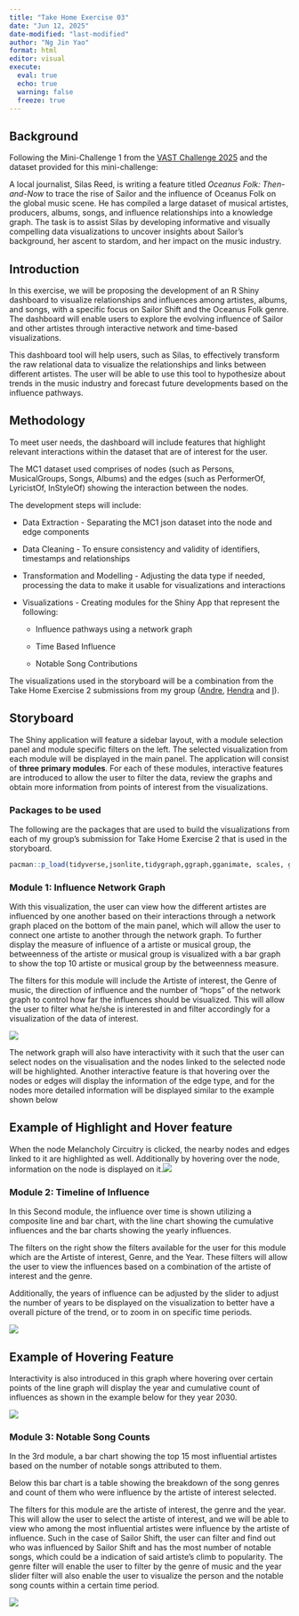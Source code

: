 ```yaml
---
title: "Take Home Exercise 03"
date: "Jun 12, 2025"
date-modified: "last-modified"
author: "Ng Jin Yao"
format: html
editor: visual
execute: 
  eval: true
  echo: true
  warning: false
  freeze: true
---
```


## **Background**

Following the Mini-Challenge 1 from the [VAST Challenge 2025](https://vast-challenge.github.io/2025/MC1.html) and the dataset provided for this mini-challenge:

A local journalist, Silas Reed, is writing a feature titled *Oceanus Folk: Then-and-Now* to trace the rise of Sailor and the influence of Oceanus Folk on the global music scene. He has compiled a large dataset of musical artistes, producers, albums, songs, and influence relationships into a knowledge graph. The task is to assist Silas by developing informative and visually compelling data visualizations to uncover insights about Sailor’s background, her ascent to stardom, and her impact on the music industry.

## Introduction

In this exercise, we will be proposing the development of an R Shiny dashboard to visualize relationships and influences among artistes, albums, and songs, with a specific focus on Sailor Shift and the Oceanus Folk genre. The dashboard will enable users to explore the evolving influence of Sailor and other artistes through interactive network and time-based visualizations.

This dashboard tool will help users, such as Silas, to effectively transform the raw relational data to visualize the relationships and links between different artistes. The user will be able to use this tool to hypothesize about trends in the music industry and forecast future developments based on the influence pathways.

## Methodology

To meet user needs, the dashboard will include features that highlight relevant interactions within the dataset that are of interest for the user.

The MC1 dataset used comprises of nodes (such as Persons, MusicalGroups, Songs, Albums) and the edges (such as PerformerOf, LyricistOf, InStyleOf) showing the interaction between the nodes.

The development steps will include:

-   Data Extraction - Separating the MC1 json dataset into the node and edge components

-   Data Cleaning - To ensure consistency and validity of identifiers, timestamps and relationships

-   Transformation and Modelling - Adjusting the data type if needed, processing the data to make it usable for visualizations and interactions

-   Visualizations - Creating modules for the Shiny App that represent the following:

    -   Influence pathways using a network graph

    -   Time Based Influence

    -   Notable Song Contributions

The visualizations used in the storyboard will be a combination from the Take Home Exercise 2 submissions from my group ([Andre](https://isss608-ay2025-aprilterm.netlify.app/take-home_ex/take-home_ex02/take-home_ex02), [Hendra](https://norhendra-isss608.netlify.app/take-home_ex/take-home_ex02/take-home_ex02) and [I](https://isss608-blessmebellburve.netlify.app/take-home_ex/take-home_ex02/mc1_release/take-home_ex02)).

## Storyboard

The Shiny application will feature a sidebar layout, with a module selection panel and module specific filters on the left. The selected visualization from each module will be displayed in the main panel. The application will consist of **three primary modules**. For each of these modules, interactive features are introduced to allow the user to filter the data, review the graphs and obtain more information from points of interest from the visualizations.

### Packages to be used

The following are the packages that are used to build the visualizations from each of my group's submission for Take Home Exercise 2 that is used in the storyboard.

```r
pacman::p_load(tidyverse,jsonlite,tidygraph,ggraph,gganimate, scales, ggplot2, gifski, plotly,dplyr, knitr, visNetwork,igraph,scales,ggimage, tidytext,patchwork, RColorBrewer, magick, gridExtra, SmartEDA, htmltools)
```

### Module 1: Influence Network Graph

With this visualization, the user can view how the different artistes are influenced by one another based on their interactions through a network graph placed on the bottom of the main panel, which will allow the user to connect one artiste to another through the network graph. To further display the measure of influence of a artiste or musical group, the betweenness of the artiste or musical group is visualized with a bar graph to show the top 10 artiste or musical group by the betweenness measure.

The filters for this module will include the Artiste of interest, the Genre of music, the direction of influence and the number of "hops" of the network graph to control how far the influences should be visualized. This will allow the user to filter what he/she is interested in and filter accordingly for a visualization of the data of interest.

![](images/clipboard-3649196360.png)

The network graph will also have interactivity with it such that the user can select nodes on the visualisation and the nodes linked to the selected node will be highlighted. Another interactive feature is that hovering over the nodes or edges will display the information of the edge type, and for the nodes more detailed information will be displayed similar to the example shown below

::: callout-note
## Example of Highlight and Hover feature

When the node Melancholy Circuitry is clicked, the nearby nodes and edges linked to it are highlighted as well. Additionally by hovering over the node, information on the node is displayed on it.![](images/clipboard-180618952.png)
:::

### Module 2: Timeline of Influence

In this Second module, the influence over time is shown utilizing a composite line and bar chart, with the line chart showing the cumulative influences and the bar charts showing the yearly influences.

The filters on the right show the filters available for the user for this module which are the Artiste of interest, Genre, and the Year. These filters will allow the user to view the influences based on a combination of the artiste of interest and the genre.

Additionally, the years of influence can be adjusted by the slider to adjust the number of years to be displayed on the visualization to better have a overall picture of the trend, or to zoom in on specific time periods.

![](images/clipboard-113915747.png)

::: callout-note
## Example of Hovering Feature

Interactivity is also introduced in this graph where hovering over certain points of the line graph will display the year and cumulative count of influences as shown in the example below for they year 2030.

![](images/clipboard-1616804441.png)
:::

### Module 3: Notable Song Counts

In the 3rd module, a bar chart showing the top 15 most influential artistes based on the number of notable songs attributed to them.

Below this bar chart is a table showing the breakdown of the song genres and count of them who were influence by the artiste of interest selected.

The filters for this module are the artiste of interest, the genre and the year. This will allow the user to select the artiste of interest, and we will be able to view who among the most influential artistes were influence by the artiste of influence. Such in the case of Sailor Shift, the user can filter and find out who was influenced by Sailor Shift and has the most number of notable songs, which could be a indication of said artiste's climb to popularity. The genre filter will enable the user to filter by the genre of music and the year slider filter will also enable the user to visualize the person and the notable song counts within a certain time period.

![](images/clipboard-694240435.png)
